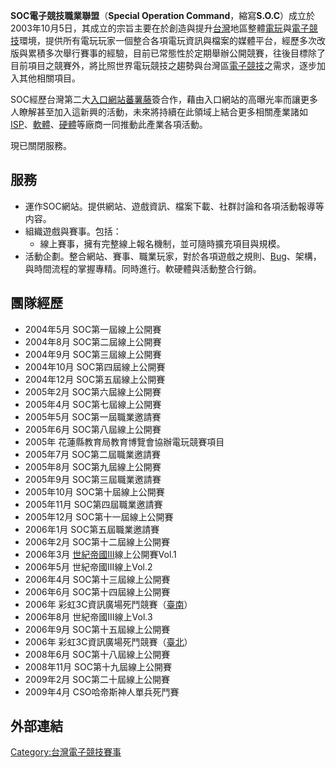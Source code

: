 '''SOC電子競技職業聯盟'''（'''Special Operation Command'''，縮寫'''S.O.C'''）成立於2003年10月5日，其成立的宗旨主要在於創造與提升[[台灣|台灣]]地區整體[[電玩|電玩]]與[[電子競技|電子競技]]環境，提供所有電玩玩家一個整合各項電玩資訊與檔案的媒體平台，經歷多次改版與累積多次舉行賽事的經驗，目前已常態性於定期舉辦公開競賽，往後目標除了目前項目之競賽外，將比照世界電玩競技之趨勢與台灣區[[電子競技|電子競技]]之需求，逐步加入其他相關項目。

SOC經歷台灣第二大[[入口網站|入口網站]][[蕃薯藤|蕃薯藤]]簽合作，藉由入口網站的高曝光率而讓更多人瞭解甚至加入這新興的活動，未來將持續在此領域上結合更多相關產業諸如[[ISP|ISP]]、[[軟體|軟體]]、[[硬體|硬體]]等廠商一同推動此產業各項活動。

現已關閉服務。

== 服務 ==
* 運作SOC網站。提供網站、遊戲資訊、檔案下載、社群討論和各項活動報導等内容。
*組織遊戲與賽事。包括：
**線上賽事，擁有完整線上報名機制，並可隨時擴充項目與規模。
*活動企劃。整合網站、賽事、職業玩家，對於各項遊戲之規則、[[Bug|Bug]]、架構，與時間流程的掌握專精。同時進行。軟硬體與活動整合行銷。

== 團隊經歷 ==

*2004年5月 SOC第一屆線上公開賽
*2004年8月 SOC第二屆線上公開賽 
*2004年9月 SOC第三屆線上公開賽 
*2004年10月 SOC第四屆線上公開賽
*2004年12月 SOC第五屆線上公開賽 
*2005年2月 SOC第六屆線上公開賽 
*2005年4月 SOC第七屆線上公開賽 
*2005年5月 SOC第一屆職業邀請賽 
*2005年6月 SOC第八屆線上公開賽 
*2005年 花蓮縣教育局教育博覽會協辦電玩競賽項目 
*2005年7月 SOC第二屆職業邀請賽
*2005年8月 SOC第九屆線上公開賽 
*2005年9月 SOC第三屆職業邀請賽 
*2005年10月 SOC第十屆線上公開賽 
*2005年11月 SOC第四屆職業邀請賽 
*2005年12月 SOC第十一屆線上公開賽 
*2006年1月 SOC第五屆職業邀請賽 
*2006年2月 SOC第十二屆線上公開賽
*2006年3月 [[世紀帝國III|世紀帝國III]]線上公開賽Vol.1
*2006年5月 世紀帝國III線上Vol.2 
*2006年4月 SOC第十三屆線上公開賽 
*2006年6月 SOC第十四屆線上公開賽
*2006年 彩虹3C資訊廣場死鬥競賽（[[臺南|臺南]]）
*2006年8月 世紀帝國III線上Vol.3
*2006年9月 SOC第十五屆線上公開賽
*2006年 彩虹3C資訊廣場死鬥競賽（[[臺北|臺北]]）
*2008年6月 SOC第十八屆線上公開賽
*2008年11月 SOC第十九屆線上公開賽
*2009年2月 SOC第二十屆線上公開賽
*2009年4月 CSO哈帝斯神人單兵死鬥賽

== 外部連結 ==
[[Category:台灣電子競技賽事|Category:台灣電子競技賽事]]